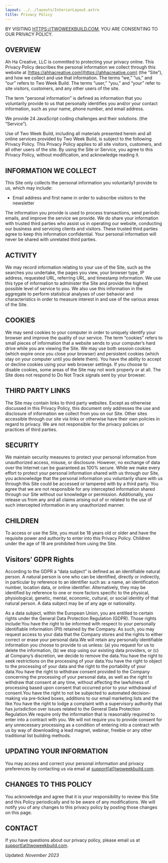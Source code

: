 ```yaml
---
layout: ../../layouts/InteriorLayout.astro
title: Privacy Policy
---
```


BY VISITING [HTTPS://TWOWEEKBUILD.COM](https://twoweekbuild.com), YOU ARE CONSENTING TO OUR PRIVACY POLICY.

## OVERVIEW

Ah Ha Creative, LLC is committed to protecting your privacy online. This Privacy Policy describes the personal information we collect through this website at [https://ahhacreative.com](https://ahhacreative.com) (the “Site”), and how we collect and use that information.
The terms “we,” “us,” and “our” refers to Two Week Build. The terms “user,” “you,” and “your” refer to site visitors, customers, and any other users of the site.

The term “personal information” is defined as information that you voluntarily provide to us that personally identifies you and/or your contact information, such as your name, phone number, and email address.

We provide 24 JavaScript coding challenges and their solutions. (the “Service”).

Use of Two Week Build, including all materials presented herein and all online services provided by Two Week Build, is subject to the following Privacy Policy. This Privacy Policy applies to all site visitors, customers, and all other users of the site. By using the Site or Service, you agree to this Privacy Policy, without modification, and acknowledge reading it.

## INFORMATION WE COLLECT

This Site only collects the personal information you voluntarily1 provide to us, which
may include:

- Email address and first name in order to subscribe visitors to the newsletter

The information you provide is used to process transactions, send periodic emails, and improve the service we provide. We do share your information with trusted third parties who assist us in operating our website, conducting our business and servicing clients and visitors. These trusted third parties agree to keep this information confidential. Your personal information will never be shared with unrelated third parties.

## ACTIVITY

We may record information relating to your use of the Site, such as the searches you undertake, the pages you view, your browser type, IP address, requested URL, referring URL, and timestamp information. We use this type of information to administer the Site and provide the highest possible level of service to you. We also use this information in the aggregate to perform statistical analyses of user behavior and characteristics in order to measure interest in and use of the various areas of the Site.

## COOKIES

We may send cookies to your computer in order to uniquely identify your browser and improve the quality of our service. The term “cookies” refers to small pieces of information that a website sends to your computer’s hard drive while you are viewing the Site. We may use both session cookies (which expire once you close your browser) and persistent cookies (which stay on your computer until you delete them). You have the ability to accept or decline cookies using your web browser settings. If you choose to disable cookies, some areas of the Site may not work properly or at all. The Site does not respond to Do Not Track signals sent by your browser.

## THIRD PARTY LINKS

The Site may contain links to third party websites. Except as otherwise discussed in this Privacy Policy, this document only addresses the use and disclosure of information we collect from you on our Site. Other sites accessible through our site via links or otherwise have their own policies in regard to privacy. We are not responsible for the privacy policies or practices of third parties.

## SECURITY

We maintain security measures to protect your personal information from unauthorized access, misuse, or disclosure. However, no exchange of data over the Internet can be guaranteed as 100% secure. While we make every effort to protect your personal information shared with us through our Site, you acknowledge that the personal information you voluntarily share with us through this Site could be
accessed or tampered with by a third party. You agree that we are not responsible for any intercepted information shared through our Site without our knowledge or permission. Additionally, you release us from any and all claims arising out of or related to the use of such intercepted information in any unauthorized manner.

## CHILDREN

To access or use the Site, you must be 18 years old or older and have the requisite power and authority to enter into this Privacy Policy. Children under the age of 18 are prohibited from using the Site.

## Visitors’ GDPR Rights

According to the GDPR a “data subject” is defined as an identifiable natural person. A natural person is one who can be identified, directly or indirectly, in particular by reference to an identifier such as: a name, an identification number, location data, or online identifier. Alternatively, they may be identified by reference to one or more factors specific to the physical, physiological, genetic, mental, economic, cultural, or social identity of that natural person. A data subject may be of any age or nationality.

As a data subject, within the European Union, you are entitled to certain rights under the General Data Protection Regulation (GDPR). Those rights include:You have the right to be informed with respect to your personally identifiable information (PII) retained by the Company. As such, you may request access to your data that the Company stores and the rights to either correct or erase your personal data.We will retain any personally identifiable information you choose to provide to us unless: (a) you request for us to delete the information, (b) we stop using our existing data providers, or (c) at Company’s discretion, we decide to remove the data.You have the right to seek restrictions on the processing of your data.You have the right to object to the processing of your data and the right to the portability of your data.You have the right to withdraw consent provided to the Company concerning the processing of your personal data, as well as the right to withdraw that consent at any time, without affecting the lawfulness of processing based upon consent that occurred prior to your withdrawal of consent.You have the right to not be subjected to automated decision-making via pre-ticked boxes, additions to our email marketing lists and the like.You have the right to lodge a complaint with a supervisory authority that has jurisdiction over issues related to the General Data Protection Regulation.We require only the information that is reasonably required to enter into a contract with you. We will not require you to provide consent for any unnecessary processing as a condition of entering into a contract with us by way of downloading a lead magnet, webinar, freebie or any other traditional list building methods.

## UPDATING YOUR INFORMATION

You may access and correct your personal information and privacy preferences by contacting us via email at [support[at]twoweekbuild.com](mailto:support@twoweekbuild.com).

## CHANGES TO THIS POLICY

You acknowledge and agree that it is your responsibility to review this Site and this Policy periodically and to be aware of any modifications. We will notify you of any changes to this privacy policy by posting those changes on this page.

## CONTACT

If you have questions about our privacy policy, please email us at [support[at]twoweekbuild.com](mailto:support@twoweekbuild.com).

Updated: _November 2023_
